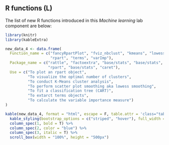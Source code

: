 ## R functions (L) {.unnumbered}

The list of new R functions introduced in this *Machine learning* lab component are below:

```r
library(knitr)
library(kableExtra)

new_data_4 <- data.frame(
  Function_name = c("fancyRpartPlot", "fviz_nbclust", "kmeans", "lowess", 
                    "rpart", "terms", "varImp"),
  Package_name = c("rattle", "factoextra", "base/stats", "base/stats", 
                   "rpart", "base/stats", "caret"),
  Use = c("To plot an rpart object",
          "To visualize the optimal number of clusters",
          "To conduct K-Means cluster analysis",
          "To perform scatter plot smoothing aka lowess smoothing",
          "To fit a classification tree (CART)",
          "To extarct terms objects",
          "To calculate the variable importance measure")
)

kable(new_data_4, format = "html", escape = F, table.attr = 'class="table table-hover"') %>%
  kable_styling(bootstrap_options = c("striped", "hover"), full_width = F) %>%
  column_spec(1, bold = T) %>%
  column_spec(2, color = "blue") %>%
  column_spec(3, italic = T) %>%
  scroll_box(width = "100%", height = "500px")

```
